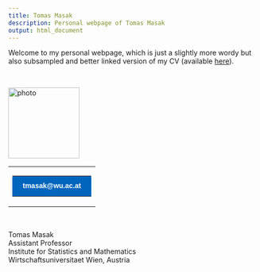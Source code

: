 ```yaml
---
title: Tomas Masak
description: Personal webpage of Tomas Masak
output: html_document
---
```


Welcome to my personal webpage, which is just a slightly more wordy but also subsampled and better linked version of my CV (available [here](misc/cv.pdf)).

<br>

<img src="misc/foto.jpg" alt="photo" width=143 />

<table width="100%" cellspacing="0" cellpadding="0">
  <tr>
      <td>
          <table cellspacing="0" cellpadding="0">
              <tr>
                  <td style="border-radius: 2px;" bgcolor="#0065bd">
                      <a href="mailto: tmasak@wu.ac.at" target="_blank" style="padding: 8px 12px; border: 1px solid #0065bd;border-radius: 2px;font-family: Helvetica, Arial, sans-serif;font-size: 14px; color: #ffffff;text-decoration: none;font-weight:bold;display: inline-block;">
                          tmasak@wu.ac.at            
                      </a>
                  </td>
              </tr>
          </table>
      </td>
  </tr>
</table>

<br>

Tomas Masak    
Assistant Professor  
Institute for Statistics and Mathematics  
Wirtschaftsuniversitaet Wien, Austria